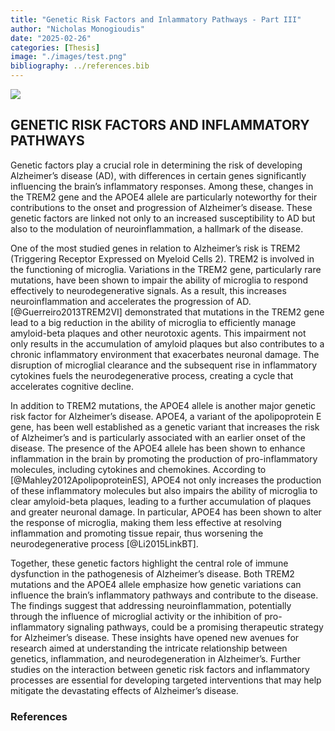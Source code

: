 ```yaml
---
title: "Genetic Risk Factors and Inlammatory Pathways - Part III"
author: "Nicholas Monogioudis"
date: "2025-02-26"
categories: [Thesis]
image: "./images/test.png"
bibliography: ../references.bib
---
```



![](images/test.png)

## GENETIC RISK FACTORS AND INFLAMMATORY PATHWAYS

Genetic factors play a crucial role in determining the risk of developing Alzheimer’s disease (AD), with differences in certain genes significantly influencing the brain's inflammatory responses. Among these, changes in the TREM2 gene and the APOE4 allele are particularly noteworthy for their contributions to the onset and progression of Alzheimer's disease. These genetic factors are linked not only to an increased susceptibility to AD but also to the modulation of neuroinflammation, a hallmark of the disease.

One of the most studied genes in relation to Alzheimer's risk is TREM2 (Triggering Receptor Expressed on Myeloid Cells 2). TREM2 is involved in the functioning of microglia. Variations in the TREM2 gene, particularly rare mutations, have been shown to impair the ability of microglia to respond effectively to neurodegenerative signals. As a result, this increases neuroinflammation and accelerates the progression of AD.[@Guerreiro2013TREM2VI] demonstrated that mutations in the TREM2 gene lead to a big reduction in the ability of microglia to efficiently manage amyloid-beta plaques and other neurotoxic agents. This impairment not only results in the accumulation of amyloid plaques but also contributes to a chronic inflammatory environment that exacerbates neuronal damage. The disruption of microglial clearance and the subsequent rise in inflammatory cytokines fuels the neurodegenerative process, creating a cycle that accelerates cognitive decline.

In addition to TREM2 mutations, the APOE4 allele is another major genetic risk factor for Alzheimer's disease. APOE4, a variant of the apolipoprotein E gene, has been well established as a genetic variant that increases the risk of Alzheimer’s and is particularly associated with an earlier onset of the disease. The presence of the APOE4 allele has been shown to enhance inflammation in the brain by promoting the production of pro-inflammatory molecules, including cytokines and chemokines. According to [@Mahley2012ApolipoproteinES], APOE4 not only increases the production of these inflammatory molecules but also impairs the ability of microglia to clear amyloid-beta plaques, leading to a further accumulation of plaques and greater neuronal damage. In particular, APOE4 has been shown to alter the response of microglia, making them less effective at resolving inflammation and promoting tissue repair, thus worsening the neurodegenerative process [@Li2015LinkBT].

Together, these genetic factors highlight the central role of immune dysfunction in the pathogenesis of Alzheimer's disease. Both TREM2 mutations and the APOE4 allele emphasize how genetic variations can influence the brain’s inflammatory pathways and contribute to the disease. The findings suggest that addressing neuroinflammation, potentially through the influence of microglial activity or the inhibition of pro-inflammatory signaling pathways, could be a promising therapeutic strategy for Alzheimer’s disease. These insights have opened new avenues for research aimed at understanding the intricate relationship between genetics, inflammation, and neurodegeneration in Alzheimer's. Further studies on the interaction between genetic risk factors and inflammatory processes are essential for developing targeted interventions that may help mitigate the devastating effects of Alzheimer’s disease.


### References

::: {#refs}
:::